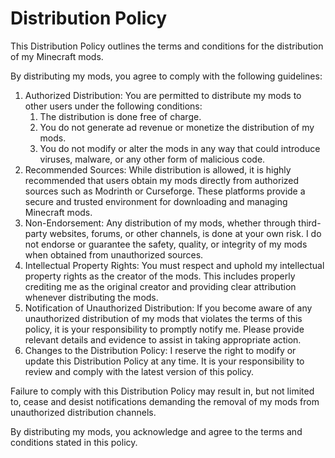 # Distribution Policy
This Distribution Policy outlines the terms and conditions for the distribution of my Minecraft mods.

By distributing my mods, you agree to comply with the following guidelines:

1. Authorized Distribution: You are permitted to distribute my mods to other users under the following conditions:
    1. The distribution is done free of charge.
    2. You do not generate ad revenue or monetize the distribution of my mods.
    3. You do not modify or alter the mods in any way that could introduce viruses, malware, or any other form of malicious code.
2. Recommended Sources: While distribution is allowed, it is highly recommended that users obtain my mods directly from authorized sources such as Modrinth or Curseforge.
   These platforms provide a secure and trusted environment for downloading and managing Minecraft mods.
3. Non-Endorsement: Any distribution of my mods, whether through third-party websites, forums, or other channels, is done at your own risk. I do not endorse or guarantee the safety,
   quality, or integrity of my mods when obtained from unauthorized sources.
4. Intellectual Property Rights: You must respect and uphold my intellectual property rights as the creator of the mods. This includes properly crediting me as the original
   creator and providing clear attribution whenever distributing the mods.
5. Notification of Unauthorized Distribution: If you become aware of any unauthorized distribution of my mods that violates the terms of this policy,
   it is your responsibility to promptly notify me. Please provide relevant details and evidence to assist in taking appropriate action.
6. Changes to the Distribution Policy: I reserve the right to modify or update this Distribution Policy at any time.
   It is your responsibility to review and comply with the latest version of this policy.

Failure to comply with this Distribution Policy may result in, but not limited to, cease and desist notifications demanding the removal of my mods from
unauthorized distribution channels.

By distributing my mods, you acknowledge and agree to the terms and conditions stated in this policy.